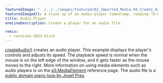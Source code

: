 ---
featuredImage: "../../../images/featured/03_Imported_Media-04_Create_Audio-thumbnail.jpg"
featuredImageAlt: A close up of an audio player timestamp, reading "0:00 / 2."
title: Audio Player
oneLineDescription: Create a player for an audio file.

remix:
  - revision-2023-klich
---

<a href="https://p5js.org/reference/p5/createAudio" target="_blank">createAudio()</a>
creates an audio player. This example displays the player's controls
and adjusts its speed. The playback speed is normal when the mouse
is on the left edge of the window, and it gets faster as the mouse
moves to the right. More information on using media elements such as
audio players is on the
<a href="https://p5js.org/reference/p5/p5.MediaElement" target="_blank">p5.MediaElement</a>
reference page. The audio file is a
<a href="https://freesound.org/people/josefpres/sounds/711156/" target="_blank">public domain piano loop by Josef Pres</a>.
